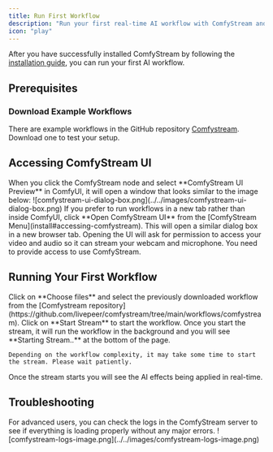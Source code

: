 ```yaml
---
title: Run First Workflow
description: "Run your first real-time AI workflow with ComfyStream and see it live in Comfystream UI"
icon: "play"
---
```


After you have successfully installed ComfyStream by following the [installation guide](install), you can run your first AI workflow.

## Prerequisites

### Download Example Workflows
There are example workflows in the GitHub repository [Comfystream](https://github.com/livepeer/comfystream/tree/main/workflows/comfystream). Download one to test your setup.

## Accessing ComfyStream UI

<AccordionGroup>
  <Accordion title="ComfyStream UI Preview Window">
    When you click the ComfyStream node and select **ComfyStream UI Preview** in ComfyUI, it will open a window that looks similar to the image below:
    ![comfystream-ui-dialog-box.png](../../images/comfystream-ui-dialog-box.png)
  </Accordion>

  <Accordion title="Standalone Browser Tab">
    If you prefer to run workflows in a new tab rather than inside ComfyUI, click **Open ComfyStream UI** from the [ComfyStream Menu](install#accessing-comfystream).
    This will open a similar dialog box in a new browser tab.
  </Accordion>
</AccordionGroup>

<Note>
Opening the UI will ask for permission to access your video and audio so it can stream your webcam and microphone. You need to provide access to use ComfyStream.
</Note>

## Running Your First Workflow

<Steps>
  <Step title="Select your workflow">
    Click on **Choose files** and select the previously downloaded workflow from the [Comfystream repository](https://github.com/livepeer/comfystream/tree/main/workflows/comfystream).
  </Step>
  
  <Step title="Start ComfyStream">
    Click on **Start Stream** to start the workflow. Once you start the stream, it will run the workflow in the background and you will see **Starting Stream..** at the bottom of the page.
    
    Depending on the workflow complexity, it may take some time to start the stream. Please wait patiently.
  </Step>
  
  <Step title="Enjoy your stream">
    Once the stream starts you will see the AI effects being applied in real-time.
  </Step>
</Steps>

## Troubleshooting

<Note>
For advanced users, you can check the logs in the ComfyStream server to see if everything is loading properly without any major errors.
</Note>

<Accordion title="Reference Image - Server Logs">
![comfystream-logs-image.png](../../images/comfystream-logs-image.png)
</Accordion>
